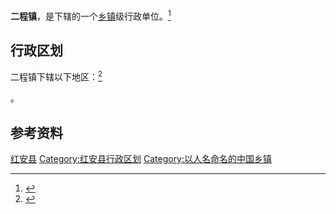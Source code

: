 {{中国乡级行政区|42/11/22/103/000}}

'''二程镇'''，是{{PRC admin/fullname|42/11/22/103/000|3}}下辖的一个[[乡镇|乡镇]]级行政单位。<ref>{{PRC admin/ref sgc|{{PRC admin/parent|42/11/22/103/000}}}}</ref>

== 行政区划 ==

二程镇下辖以下地区：<ref>{{PRC admin/ref sgc|42/11/22/103/000}}</ref>

{{PRC admin/children|42/11/22/103/000}}。

== 参考资料 ==

{{reflist}}

{{湖北省黄冈市红安县行政区划}}
{{湖北行政区划小作品}}
[[Category:黄冈建制镇|红安县]]
[[Category:红安县行政区划|Category:红安县行政区划]]
[[Category:以人名命名的中国乡镇|Category:以人名命名的中国乡镇]]